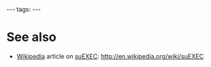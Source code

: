 ---
tags:
---
= See also =

* [[Wikipedia]] article on [[suEXEC]]: http://en.wikipedia.org/wiki/suEXEC
